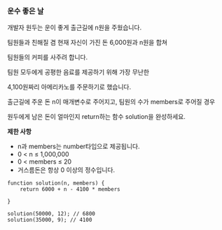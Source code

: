 ### 운수 좋은 날
개발자 원두는 운이 좋게 출근길에 n원을 주웠습니다.

팀원들과 친해질 겸 현재 자신이 가진 돈 6,000원과 n원을 합쳐

팀원들의 커피를 사주려 합니다.

팀원 모두에게 공평한 음료를 제공하기 위해 가장 무난한

4,100원짜리 아메리카노를 주문하기로 했습니다.

출근길에 주운 돈 n이 매개변수로 주어지고, 팀원의 수가 members로 주어질 경우

원두에게 남은 돈이 얼마인지 return하는 함수 solution을 완성하세요.

**제한 사항**

- n과 members는 number타입으로 제공됩니다.
- 0 < n ≤ 1,000,000
- 0 < members ≤ 20
- 거스름돈은 항상 0 이상의 정수입니다.

```
function solution(n, members) {
	return 6000 + n - 4100 * members
	
}

solution(50000, 12); // 6800
solution(35000, 9); // 4100
```
